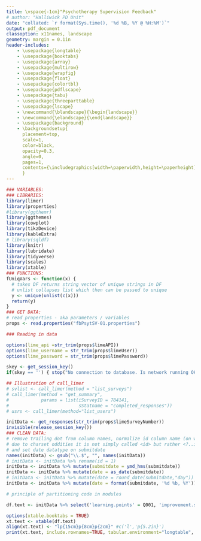 ```yaml
--- 
title: \vspace{-1cm}"Psychotherapy Supervision Feedback"
# author: "Halliwick PD Unit"
date: "collated: `r format(Sys.time(), '%d %B, %Y @ %H:%M')`"
output: pdf_document
classoption: x11names, landscape
geometry: margin = 0.1in
header-includes:    
    - \usepackage{longtable}
    - \usepackage{booktabs}
    - \usepackage{array}
    - \usepackage{multirow}
    - \usepackage{wrapfig}
    - \usepackage{float}
    - \usepackage{colortbl}
    - \usepackage{pdflscape}
    - \usepackage{tabu}
    - \usepackage{threeparttable}
    - \usepackage{lscape}
    - \newcommand{\blandscape}{\begin{landscape}}
    - \newcommand{\elandscape}{\end{landscape}}
    - \usepackage{background}
    - \backgroundsetup{
      placement=top,
      scale=1,
      color=black,
      opacity=0.3,
      angle=0,
      pages=1,
      contents={\includegraphics[width=\paperwidth,height=\paperheight]{img/brain_transplants_grad.jpg}}
      }     
---
```


\pagenumbering{gobble}

```r
### VARIABLES:
### LIBRARIES:
library(limer)
library(properties)
#library(ggthemr)
library(ggthemes)
library(cowplot)
library(tikzDevice)
library(kableExtra)
# library(sqldf)
library(knitr)
library(lubridate)
library(tidyverse)
library(scales)
library(xtable)
### FUNCTIONS:
fUniqVars <- function(x) {
  # takes DF returns string vector of unique strings in DF
  # unlist collapses list which then can be passed to unique
  y <- unique(unlist(c(x)))
  return(y)
}
### GET DATA:
# read properties - aka parameters / variables
props <- read.properties("fbPsytSV-01.properties")

### Reading in data

options(lime_api =str_trim(props$limeAPI))
options(lime_username = str_trim(props$limeUser))
options(lime_password = str_trim(props$limePassword))

skey <- get_session_key()
if(skey == '') { stop("No connection to database. Is network running OK?")}

## Illustration of call_limer
# svlist <- call_limer(method = "list_surveys")
# call_limer(method = "get_summary", 
#            params = list(iSurveyID = 784141,
#                          sStatname = "completed_responses"))
# usrs <- call_limer(method="list_users")

initData <- get_responses(str_trim(props$limeSurveyNumber))
invisible(release_session_key())
### CLEAN DATA:
# remove trailing dot from column names, normalize id column name (on windows 
# due to charset oddities it is not simply called <id> but rather <?..id> )
# and set date datatype on submitdate
names(initData) <- gsub("\\.$", "", names(initData))
# initData <- initData %>% rename(id = 1) 
initData <- initData %>% mutate(submitdate = ymd_hms(submitdate))
initData <- initData %>% mutate(date = as_date(submitdate))
# initData <- initData %>% mutate(date = round_date(submitdate,"day"))
initData <- initData %>% mutate(date = format(submitdate, '%d %b, %Y'))


```

```r
# principle of partitioning code in modules
```

```r
df.text <- initData %>% select('learning.points' = Q001, 'improvement.suggestions' = Q003, date)

```

```r

options(xtable.booktabs = TRUE)
xt.text <- xtable(df.text)
align(xt.text) <- "lp{15cm}p{8cm}p{2cm}" #c('l','p{5.2in}')
print(xt.text, include.rownames=TRUE, tabular.environment="longtable", floating=FALSE, comment=FALSE)

```